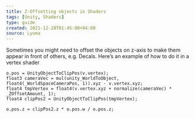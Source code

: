 ```yaml
---
title: Z-Offsetting objects in Shaders
tags: [Unity, Shaders]
type: guide
created: 2021-12-28T01:45:00+04:00
source: Lyuma
---
```


Sometimes you might need to offset the objects on z-axis to make them appear in front of others, e.g. Decals. Here’s an example of how to do it in a vertex shader

```hlsl
o.pos = UnityObjectToClipPos(v.vertex);
float3 cameraVec = mul(unity_WorldToObject, float4(_WorldSpaceCameraPos, 1)).xyz - v.vertex.xyz;
float4 tmpVertex = float4(v.vertex.xyz + normalize(cameraVec) * _ZOffsetAmount, 1);
float4 clipPos2 = UnityObjectToClipPos(tmpVertex);

o.pos.z = clipPos2.z * o.pos.w / o.pos.z;
```